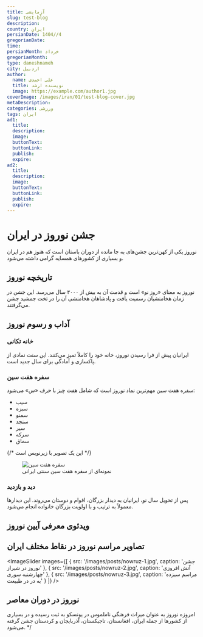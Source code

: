 ```yaml
---
title: آزمایشی 
slug: test-blog
description: 
country: ایران
persianDate: 1404//4
gregorianDate: 
time: 
persianMonth: خرداد
gregorianMonth: 
type: daneshnameh
city: اردبیل
author:
  name: علی احمدی
  title: نویسنده ارشد
  image: https://example.com/author1.jpg
coverImage: /images/iran/01/test-blog-cover.jpg
metaDescription: 
categories: ورزشی
tags: ایران
ad1:
  title: 
  description: 
  image: 
  buttonText: 
  buttonLink: 
  publish: 
  expire: 
ad2:
  title: 
  description: 
  image: 
  buttonText: 
  buttonLink: 
  publish: 
  expire: 
---
```


# جشن نوروز در ایران

نوروز یکی از کهن‌ترین جشن‌های به جا مانده از دوران باستان است که هنوز هم در ایران و بسیاری از کشورهای همسایه گرامی داشته می‌شود.

## تاریخچه نوروز

نوروز به معنای «روز نو» است و قدمت آن به بیش از ۳۰۰۰ سال می‌رسد. این جشن در زمان هخامنشیان رسمیت یافت و پادشاهان هخامنشی آن را در تخت جمشید جشن می‌گرفتند.

## آداب و رسوم نوروز

### خانه تکانی

ایرانیان پیش از فرا رسیدن نوروز، خانه خود را کاملاً تمیز می‌کنند. این سنت نمادی از پاکسازی و آمادگی برای سال جدید است.

### سفره هفت سین

سفره هفت سین مهم‌ترین نماد نوروز است که شامل هفت چیز با حرف «س» می‌شود:

- سیب
- سبزه
- سمنو
- سنجد
- سیر
- سرکه
- سماق

{/* این یک تصویر با زیرنویس است */}
<figure>
  <img src="/images/posts/haft-sin.jpg" alt="سفره هفت سین" />
  <figcaption>نمونه‌ای از سفره هفت سین سنتی ایرانی</figcaption>
</figure>

### دید و بازدید

پس از تحویل سال نو، ایرانیان به دیدار بزرگان، اقوام و دوستان می‌روند. این دیدارها معمولاً به ترتیب و با اولویت بزرگان خانواده انجام می‌شود.

## ویدئوی معرفی آیین نوروز

<YoutubeEmbed id="abcdef12345" title="آیین‌های نوروزی در ایران" />

## تصاویر مراسم نوروز در نقاط مختلف ایران

<ImageSlider 
  images={[
    { src: '/images/posts/nowruz-1.jpg', caption: 'جشن نوروز در شیراز' },
    { src: '/images/posts/nowruz-2.jpg', caption: 'آتش افروزی چهارشنبه سوری' },
    { src: '/images/posts/nowruz-3.jpg', caption: 'مراسم سیزده به در در طبیعت' }
  ]} 
/>

## نوروز در دوران معاصر

امروزه نوروز به عنوان میراث فرهنگی ناملموس در یونسکو به ثبت رسیده و در بسیاری از کشورها از جمله ایران، افغانستان، تاجیکستان، آذربایجان و کردستان جشن گرفته می‌شود.
*/

